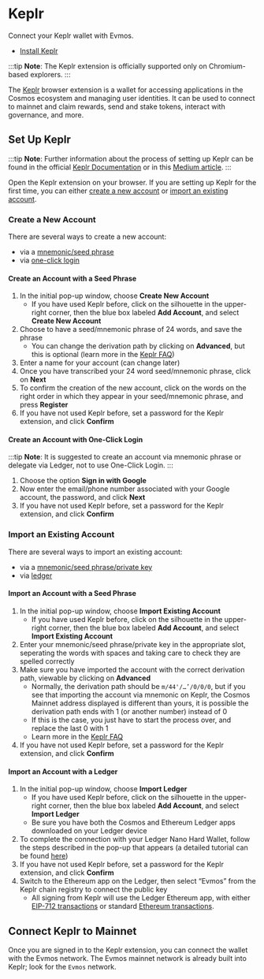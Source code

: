 
# Keplr

Connect your Keplr wallet with Evmos. 

- [Install Keplr](https://www.keplr.app/) 

:::tip
**Note**: The Keplr extension is officially supported only on Chromium-based explorers.
:::


The [Keplr](https://www.keplr.app/) browser extension is a wallet for accessing applications in the Cosmos ecosystem and managing user identities. It can be used to connect to <ProjectValue keyword="name" /> mainnet and claim rewards, send and stake tokens, interact with governance, and more.

## Set Up Keplr

:::tip
**Note**: Further information about the process of setting up Keplr can be found in the official [Keplr Documentation](https://keplr.crunch.help/getting-started) or in this [Medium article](https://medium.com/chainapsis/how-to-use-keplr-wallet-40afc80907f6).
:::

Open the Keplr extension on your browser. If you are setting up Keplr for the first time, you can either [create a new account](#create-a-new-account) or [import an existing account](#import-an-existing-account).

### Create a New Account

There are several ways to create a new account:

- via a [mnemonic/seed phrase](#create-an-account-with-a-seed-phrase)
- via [one-click login](#create-an-account-with-one-click-login)

#### Create an Account with a Seed Phrase

1. In the initial pop-up window, choose **Create New Account**
    - If you have used Keplr before, click on the silhouette in the upper-right corner, then the blue box labeled **Add Account**, and select **Create New Account**
2. Choose to have a seed/mnemonic phrase of 24 words, and save the phrase
    - You can change the derivation path by clicking on **Advanced**, but this is optional (learn more in the [Keplr FAQ](https://faq.keplr.app/))
3. Enter a name for your account (can change later)
4. Once you have transcribed your 24 word seed/mnemonic phrase, click on **Next**
5. To confirm the creation of the new account, click on the words on the right order in which they appear in your seed/mnemonic phrase, and press **Register**
6. If you have not used Keplr before, set a password for the Keplr extension, and click **Confirm**

#### Create an Account with One-Click Login

:::tip
**Note**: It is suggested to create an account via mnemonic phrase or delegate via Ledger, not to use One-Click Login.
:::

1. Choose the option **Sign in with Google**
2. Now enter the email/phone number associated with your Google account, the password, and click **Next**
3. If you have not used Keplr before, set a password for the Keplr extension, and click **Confirm**

### Import an Existing Account

There are several ways to import an existing account:

- via a [mnemonic/seed phrase/private key](#import-an-account-with-a-seed-phrase)
- via [ledger](#import-an-account-with-a-ledger)

#### Import an Account with a Seed Phrase

1. In the initial pop-up window, choose **Import Existing Account**
    - If you have used Keplr before, click on the silhouette in the upper-right corner, then the blue box labeled **Add Account**, and select **Import Existing Account**
2. Enter your mnemonic/seed phrase/private key in the appropriate slot, seperating the words with spaces and taking care to check they are spelled correctly
3. Make sure you have imported the account with the correct derivation path, viewable by clicking on **Advanced**
    - Normally, the derivation path should be `m/44'/…’/0/0/0`, but if you see that importing the account via mnemonic on Keplr, the Cosmos Mainnet address displayed is different than yours, it is possible the derivation path ends with 1 (or another number) instead of 0
    - If this is the case, you just have to start the process over, and replace the last 0 with 1
    - Learn more in the [Keplr FAQ](https://faq.keplr.app/)
4. If you have not used Keplr before, set a password for the Keplr extension, and click **Confirm**

#### Import an Account with a Ledger

1. In the initial pop-up window, choose **Import Ledger**
   - If you have used Keplr before, click on the silhouette in the upper-right corner, then the blue box labeled **Add Account**, and select **Import Ledger**
   - Be sure you have both the Cosmos and Ethereum Ledger apps downloaded on your Ledger device
2. To complete the connection with your Ledger Nano Hard Wallet, follow the steps described in the pop-up that appears (a detailed tutorial can be found [here](https://medium.com/chainapsis/how-to-use-ledger-nano-hardware-wallet-with-keplr-9ea7f07826c2))
3. If you have not used Keplr before, set a password for the Keplr extension, and click **Confirm**
4. Switch to the Ethereum app on the Ledger, then select “Evmos” from the Keplr chain registry to connect the public key
   - All signing from Keplr will use the Ledger Ethereum app, with either [EIP-712 transactions](https://eips.ethereum.org/EIPS/eip-712) or standard [Ethereum transactions](https://ethereum.org/en/developers/docs/transactions/).

## Connect Keplr to Mainnet

Once you are signed in to the Keplr extension, you can connect the wallet with the Evmos network. The Evmos mainnet network is already built into Keplr; look for the `Evmos` network.